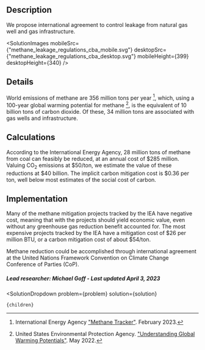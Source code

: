 


## Description

We propose international agreement to control leakage from natural gas well and gas infrastructure.

<SolutionImages 
  mobileSrc={"methane_leakage_regulations_cba_mobile.svg"}
  desktopSrc={"methane_leakage_regulations_cba_desktop.svg"}
  mobileHeight={399}
  desktopHeight={340}
/>

## Details

World emissions of methane are 356 million tons per year [^"1"], which, using a 100-year global warming potential for methane [^"2"], is the equivalent of 10 billion tons of carbon dioxide. Of these, 34 million tons are associated with gas wells and infrastructure.

## Calculations

According to the International Energy Agency, 28 million tons of methane from coal can feasibly be reduced, at an annual cost of $285 million. Valuing CO<sub>2</sub> emissions at $50/ton, we estimate the value of these reductions at $40 billion. The implicit carbon mitigation cost is $0.36 per ton, well below most estimates of the social cost of carbon.

## Implementation

Many of the methane mitigation projects tracked by the IEA have negative cost, meaning that with the projects should yield economic value, even without any greenhouse gas reduction benefit accounted for. The most expensive projects tracked by the IEA have a mitigation cost of $26 per million BTU, or a carbon mitigation cost of about $54/ton.

Methane reduction could be accomplished through international agreement at the United Nations Framework Convention on Climate Change Conference of Parties (CoP).

##### Lead researcher: Michael Goff - Last updated April 3, 2023

[^"1"]: International Energy Agency ["Methane Tracker"](https://www.iea.org/data-and-statistics/data-tools/methane-tracker). February 2023.

[^"2"]: United States Environmental Protection Agency. ["Understanding Global Warming Potentials"](https://www.epa.gov/ghgemissions/understanding-global-warming-potentials). May 2022.

  <SolutionDropdown 
    problem={problem} 
    solution={solution}
  >
    {children}
  </SolutionDropdown>